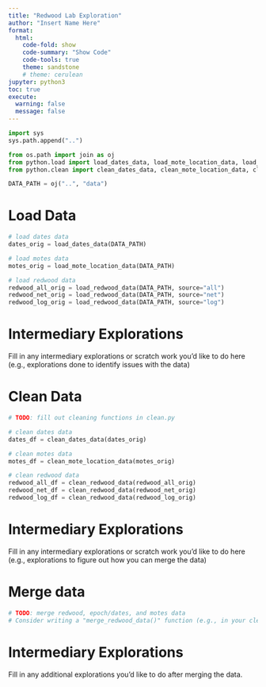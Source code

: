 ```yaml
---
title: "Redwood Lab Exploration"
author: "Insert Name Here"
format: 
  html:
    code-fold: show
    code-summary: "Show Code"
    code-tools: true
    theme: sandstone
    # theme: cerulean
jupyter: python3
toc: true
execute: 
  warning: false
  message: false
---
```


```python
import sys
sys.path.append("..")

from os.path import join as oj
from python.load import load_dates_data, load_mote_location_data, load_redwood_data
from python.clean import clean_dates_data, clean_mote_location_data, clean_redwood_data

DATA_PATH = oj("..", "data")
```

# Load Data

```python
# load dates data
dates_orig = load_dates_data(DATA_PATH)

# load motes data
motes_orig = load_mote_location_data(DATA_PATH)

# load redwood data
redwood_all_orig = load_redwood_data(DATA_PATH, source="all")
redwood_net_orig = load_redwood_data(DATA_PATH, source="net")
redwood_log_orig = load_redwood_data(DATA_PATH, source="log")
```

# Intermediary Explorations

Fill in any intermediary explorations or scratch work you'd like to do here (e.g., explorations done to identify issues with the data)

# Clean Data

```python
# TODO: fill out cleaning functions in clean.py

# clean dates data
dates_df = clean_dates_data(dates_orig)

# clean motes data
motes_df = clean_mote_location_data(motes_orig)

# clean redwood data
redwood_all_df = clean_redwood_data(redwood_all_orig)
redwood_net_df = clean_redwood_data(redwood_net_orig)
redwood_log_df = clean_redwood_data(redwood_log_orig)
```

# Intermediary Explorations

Fill in any intermediary explorations or scratch work you'd like to do here (e.g., explorations to figure out how you can merge the data)

# Merge data

```r
# TODO: merge redwood, epoch/dates, and motes data
# Consider writing a "merge_redwood_data()" function (e.g., in your clean.py) to do this merging step
```

# Intermediary Explorations

Fill in any additional explorations you'd like to do after merging the data.
